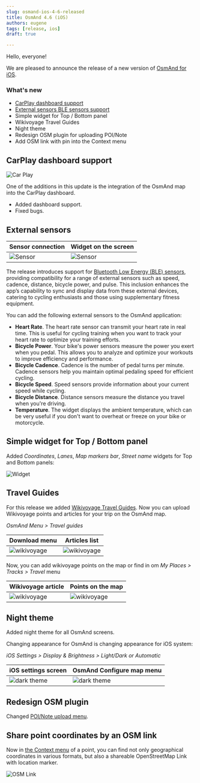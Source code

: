 ```yaml
---
slug: osmand-ios-4-6-released
title: OsmAnd 4.6 (iOS)
authors: eugene
tags: [release, ios]
draft: true

---
```




Hello, everyone!

We are pleased to announce the release of a new version of [OsmAnd for iOS](https://itunes.apple.com/us/app/osmand-maps-travel-navigate/id934850257).


<!--truncate-->


### What's new


- [CarPlay dashboard support](#carplay-dashboard-support)
- [External sensors BLE sensors support](#external-sensors)
- Simple widget for Top / Bottom panel
- Wikivoyage Travel Guides
- Night theme
- Redesign OSM plugin for uploading POI/Note
- Add OSM link with pin into the Context menu


## CarPlay dashboard support

![Car Play](./img/car_play_1.png)

One of the additions in this update is the integration of the OsmAnd map into the CarPlay dashboard.  
- Added dashboard support.
- Fixed bugs.


## External sensors

|Sensor connection| Widget on the screen|
|-------|------|
|![Sensor](./img/sensor_1.png)|![Sensor](./img/sensor_2.png)|

The release introduces support for [Bluetooth Low Energy (BLE) sensors](https://osmand.net/docs/user/plugins/external-sensors), providing compatibility for a range of external sensors such as speed, cadence, distance, bicycle power, and pulse. This inclusion enhances the app’s capability to sync and display data from these external devices, catering to cycling enthusiasts and those using supplementary fitness equipment.   

You can add the following external sensors to the OsmAnd application:
- **Heart Rate**. The heart rate sensor can transmit your heart rate in real time. This is useful for cycling training when you want to track your heart rate to optimize your training efforts.
- **Bicycle Power**. Your bike's power sensors measure the power you exert when you pedal. This allows you to analyze and optimize your workouts to improve efficiency and performance.
- **Bicycle Cadence**. Cadence is the number of pedal turns per minute. Cadence sensors help you maintain optimal pedaling speed for efficient cycling.
- **Bicycle Speed**. Speed sensors provide information about your current speed while cycling.
- **Bicycle Distance**. Distance sensors measure the distance you travel when you're driving.
- **Temperature**. The widget displays the ambient temperature, which can be very useful if you don't want to overheat or freeze on your bike or motorcycle.


## Simple widget for Top / Bottom panel

Added _Coordinates_, _Lanes_, _Map markers bar_, _Street name_ widgets for Top and Bottom panels:

![Widget](./img/widget_top_bottom.png)


## Travel Guides

For this release we added [Wikivoyage Travel Guides](https://osmand.net/docs/user/plan-route/travel-guides). Now you can upload Wikivoyage points and articles for your trip on the OsmAnd map.

*OsmAnd Menu > Travel guides*

|Download menu| Articles list|
|-------|------|
|![wikivoyage](./img/wikivoyage_1.png)|![wikivoyage](./img/wikivoyage_2.png)|

Now, you can add wikivoyage points on the map or find in om _My Places > Tracks > Travel_ menu

|Wikivoyage article| Points on the map|
|-------|------|
|![wikivoyage](./img/wikivoyage_3.png)|![wikivoyage](./img/wikivoyage_4.png)|


## Night theme

Added night theme for all OsmAnd screens.

Changing appearance for OsmAnd is changing appearance for iOS system:

_iOS Settings > Display & Brightness > Light/Dark or Automatic_

|iOS settings screen| OsmAnd Configure map menu|
|----|----|
|![dark theme](./img/dark.png)|![dark theme](./img/dark_1.png)|


## Redesign OSM plugin

Changed [POI/Note upload menu](https://osmand.net/docs/user/plugins/osm-editing#create--modify-poi).


## Share point coordinates by an OSM link

Now in [the Context menu](https://osmand.net/docs/user/map/map-context-menu#details) of a point, you can find not only geographical coordinates in various formats, but also a shareable OpenStreetMap Link with location marker.

![OSM Link](./img/osm_link.png)